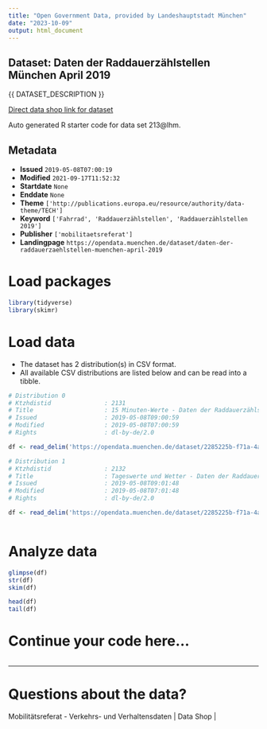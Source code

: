 ```yaml
---
title: "Open Government Data, provided by Landeshauptstadt München"
date: "2023-10-09"
output: html_document
---
```


## Dataset: Daten der Raddauerzählstellen München April 2019

{{ DATASET_DESCRIPTION }}

[Direct data shop link for dataset](https://opendata.muenchen.de/dataset/daten-der-raddauerzaehlstellen-muenchen-april-2019)

Auto generated R starter code for data set 213@lhm.

## Metadata

- **Issued** `2019-05-08T07:00:19`
- **Modified** `2021-09-17T11:52:32`
- **Startdate** `None`
- **Enddate** `None`
- **Theme** `['http://publications.europa.eu/resource/authority/data-theme/TECH']`
- **Keyword** `['Fahrrad', 'Raddauerzählstellen', 'Raddauerzählstellen 2019']`
- **Publisher** `['mobilitaetsreferat']`
- **Landingpage** `https://opendata.muenchen.de/dataset/daten-der-raddauerzaehlstellen-muenchen-april-2019`


# Load packages

```r

library(tidyverse)
library(skimr)

```

# Load data

-   The dataset has 2 distribution(s) in CSV format.
-   All available CSV distributions are listed below and can be read into a tibble.

```r

# Distribution 0
# Ktzhdistid               : 2131
# Title                    : 15 Minuten-Werte - Daten der Raddauerzählstellen München April 2019
# Issued                   : 2019-05-08T09:00:59
# Modified                 : 2019-05-08T07:00:59
# Rights                   : dl-by-de/2.0

df <- read_delim('https://opendata.muenchen.de/dataset/2285225b-f71a-4a17-84bf-ce1addffd389/resource/e7b36075-4c5f-4059-be8d-49582386b89b/download/rad20190415min.csv')

# Distribution 1
# Ktzhdistid               : 2132
# Title                    : Tageswerte und Wetter - Daten der Raddauerzählstellen München April 2019
# Issued                   : 2019-05-08T09:01:48
# Modified                 : 2019-05-08T07:01:48
# Rights                   : dl-by-de/2.0

df <- read_delim('https://opendata.muenchen.de/dataset/2285225b-f71a-4a17-84bf-ce1addffd389/resource/9b106572-b8c8-4f69-bd6f-654e8267c1df/download/rad201904tage.csv')



```

# Analyze data

```r

glimpse(df)
str(df)
skim(df)

head(df)
tail(df)

```

# Continue your code here...

```r

```

------------------------------------------------------------------------

# Questions about the data?

Mobilitätsreferat - Verkehrs- und Verhaltensdaten | Data Shop | 
